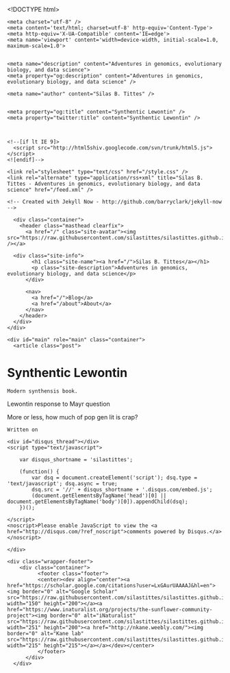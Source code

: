 <!DOCTYPE html>
<html>
  <head>
    <title>Synthentic Lewontin – Silas B. Tittes – Adventures in genomics, evolutionary biology, and data science</title>

        <meta charset="utf-8" />
    <meta content='text/html; charset=utf-8' http-equiv='Content-Type'>
    <meta http-equiv='X-UA-Compatible' content='IE=edge'>
    <meta name='viewport' content='width=device-width, initial-scale=1.0, maximum-scale=1.0'>

    
    <meta name="description" content="Adventures in genomics, evolutionary biology, and data science">
    <meta property="og:description" content="Adventures in genomics, evolutionary biology, and data science" />
    
    <meta name="author" content="Silas B. Tittes" />

    
    <meta property="og:title" content="Synthentic Lewontin" />
    <meta property="twitter:title" content="Synthentic Lewontin" />
    


    <!--[if lt IE 9]>
      <script src="http://html5shiv.googlecode.com/svn/trunk/html5.js"></script>
    <![endif]-->

    <link rel="stylesheet" type="text/css" href="/style.css" />
    <link rel="alternate" type="application/rss+xml" title="Silas B. Tittes - Adventures in genomics, evolutionary biology, and data science" href="/feed.xml" />

    <!-- Created with Jekyll Now - http://github.com/barryclark/jekyll-now -->
  </head>

  <body>
    <div class="wrapper-masthead">
      <div class="container">
        <header class="masthead clearfix">
          <a href="/" class="site-avatar"><img src="https://raw.githubusercontent.com/silastittes/silastittes.github.io/master/images/sims_plot.jpeg" /></a>	
	  
	  <div class="site-info">
            <h1 class="site-name"><a href="/">Silas B. Tittes</a></h1>
            <p class="site-description">Adventures in genomics, evolutionary biology, and data science</p>
          </div>

          <nav>
            <a href="/">Blog</a>
            <a href="/about">About</a>
          </nav>
        </header>
      </div>
    </div>

    <div id="main" role="main" class="container">
      <article class="post">
  <h1>Synthentic Lewontin</h1>

  <div class="entry">
    Modern synthensis book.

Lewontin response to Mayr question

More or less, how much of pop gen lit is crap?
  </div>

  <div class="date">
    Written on 
  </div>

  
<div class="comments">
	<div id="disqus_thread"></div>
	<script type="text/javascript">

	    var disqus_shortname = 'silastittes';

	    (function() {
	        var dsq = document.createElement('script'); dsq.type = 'text/javascript'; dsq.async = true;
	        dsq.src = '//' + disqus_shortname + '.disqus.com/embed.js';
	        (document.getElementsByTagName('head')[0] || document.getElementsByTagName('body')[0]).appendChild(dsq);
	    })();

	</script>
	<noscript>Please enable JavaScript to view the <a href="http://disqus.com/?ref_noscript">comments powered by Disqus.</a></noscript>
</div>

</article>



    </div>

    <div class="wrapper-footer">
	    <div class="container">
			  <footer class="footer">
			  <center><dev align="center"><a href="https://scholar.google.com/citations?user=LxGAurUAAAAJ&hl=en"><img border="0" alt="Google Scholar" src="https://raw.githubusercontent.com/silastittes/silastittes.github.io/master/images/google_scholar_wCap.png" width="150" height="200"></a><a href="https://www.inaturalist.org/projects/the-sunflower-community-project"><img border="0" alt="iNaturalist" src="https://raw.githubusercontent.com/silastittes/silastittes.github.io/master/images/Nat_bird.png" width="251" height="200"><a href="http://nkane.weebly.com/"><img border="0" alt="Kane lab" src="https://raw.githubusercontent.com/silastittes/silastittes.github.io/master/images/kane_lab.png" width="215" height="215"></a></a></dev></center>
			  </footer>
		  </div>
	  </div>
<!--
    <div class="wrapper-footer">
      <div class="container">
        <footer class="footer">
          
<a href="mailto:silas.tittes@gmail.com"><i class="svg-icon email"></i></a>


<a href="https://github.com/silastittes"><i class="svg-icon github"></i></a>




<a href="https://www.twitter.com/SilasTittes"><i class="svg-icon twitter"></i></a>



        </footer>
      </div>
    </div>
-->
    



  </body>
</html>
